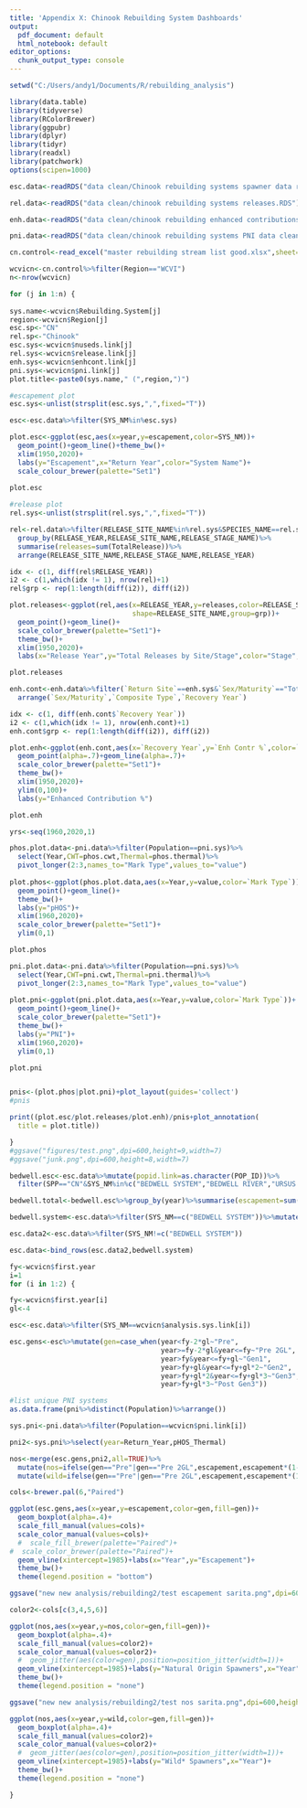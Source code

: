 ```yaml
---
title: 'Appendix X: Chinook Rebuilding System Dashboards'
output:
  pdf_document: default
  html_notebook: default
editor_options:
  chunk_output_type: console
---
```



```r
setwd("C:/Users/andy1/Documents/R/rebuilding_analysis")

library(data.table)
library(tidyverse)
library(RColorBrewer)
library(ggpubr)
library(dplyr)
library(tidyr)
library(readxl)
library(patchwork)
options(scipen=1000)

```


```r
esc.data<-readRDS("data clean/Chinook rebuilding systems spawner data raw.RDS")

rel.data<-readRDS("data clean/chinook rebuilding systems releases.RDS")

enh.data<-readRDS("data clean/chinook rebuilding enhanced contributions clean.RDS")

pni.data<-readRDS("data clean/chinook rebuilding systems PNI data clean.RDS")

cn.control<-read_excel("master rebuilding stream list good.xlsx",sheet="Chinook")

```

\newpage

```r


wcvicn<-cn.control%>%filter(Region=="WCVI")
n<-nrow(wcvicn)

for (j in 1:n) {
  
sys.name<-wcvicn$Rebuilding.System[j]
region<-wcvicn$Region[j]
esc.sp<-"CN"
rel.sp<-"Chinook"
esc.sys<-wcvicn$nuseds.link[j]
rel.sys<-wcvicn$release.link[j]
enh.sys<-wcvicn$enhcont.link[j]  
pni.sys<-wcvicn$pni.link[j]  
plot.title<-paste0(sys.name," (",region,")")

#escapement plot
esc.sys<-unlist(strsplit(esc.sys,",",fixed="T"))

esc<-esc.data%>%filter(SYS_NM%in%esc.sys)

plot.esc<-ggplot(esc,aes(x=year,y=escapement,color=SYS_NM))+
  geom_point()+geom_line()+theme_bw()+
  xlim(1950,2020)+
  labs(y="Escapement",x="Return Year",color="System Name")+
  scale_colour_brewer(palette="Set1")
  
plot.esc

#release plot
rel.sys<-unlist(strsplit(rel.sys,",",fixed="T"))

rel<-rel.data%>%filter(RELEASE_SITE_NAME%in%rel.sys&SPECIES_NAME==rel.sp)%>%
  group_by(RELEASE_YEAR,RELEASE_SITE_NAME,RELEASE_STAGE_NAME)%>%
  summarise(releases=sum(TotalRelease))%>%
  arrange(RELEASE_SITE_NAME,RELEASE_STAGE_NAME,RELEASE_YEAR)

idx <- c(1, diff(rel$RELEASE_YEAR))
i2 <- c(1,which(idx != 1), nrow(rel)+1)
rel$grp <- rep(1:length(diff(i2)), diff(i2))

plot.releases<-ggplot(rel,aes(x=RELEASE_YEAR,y=releases,color=RELEASE_STAGE_NAME,
                              shape=RELEASE_SITE_NAME,group=grp))+
  geom_point()+geom_line()+
  scale_color_brewer(palette="Set1")+
  theme_bw()+
  xlim(1950,2020)+
  labs(x="Release Year",y="Total Releases by Site/Stage",color="Stage",shape="Site")

plot.releases

enh.cont<-enh.data%>%filter(`Return Site`==enh.sys&`Sex/Maturity`=="Total Adults")%>%
  arrange(`Sex/Maturity`,`Composite Type`,`Recovery Year`)

idx <- c(1, diff(enh.cont$`Recovery Year`))
i2 <- c(1,which(idx != 1), nrow(enh.cont)+1)
enh.cont$grp <- rep(1:length(diff(i2)), diff(i2))

plot.enh<-ggplot(enh.cont,aes(x=`Recovery Year`,y=`Enh Contr %`,color=`Composite Type`))+
  geom_point(alpha=.7)+geom_line(alpha=.7)+
  scale_color_brewer(palette="Set1")+
  theme_bw()+
  xlim(1950,2020)+
  ylim(0,100)+
  labs(y="Enhanced Contribution %")

plot.enh

yrs<-seq(1960,2020,1)

phos.plot.data<-pni.data%>%filter(Population==pni.sys)%>%
  select(Year,CWT=phos.cwt,Thermal=phos.thermal)%>%
  pivot_longer(2:3,names_to="Mark Type",values_to="value")
  
plot.phos<-ggplot(phos.plot.data,aes(x=Year,y=value,color=`Mark Type`))+
  geom_point()+geom_line()+
  theme_bw()+
  labs(y="pHOS")+
  xlim(1960,2020)+
  scale_color_brewer(palette="Set1")+
  ylim(0,1)

plot.phos

pni.plot.data<-pni.data%>%filter(Population==pni.sys)%>%
  select(Year,CWT=pni.cwt,Thermal=pni.thermal)%>%
  pivot_longer(2:3,names_to="Mark Type",values_to="value")
  
plot.pni<-ggplot(pni.plot.data,aes(x=Year,y=value,color=`Mark Type`))+
  geom_point()+geom_line()+
  scale_color_brewer(palette="Set1")+
  theme_bw()+
  labs(y="PNI")+
  xlim(1960,2020)+
  ylim(0,1)

plot.pni


pnis<-(plot.phos|plot.pni)+plot_layout(guides='collect')
#pnis

print((plot.esc/plot.releases/plot.enh)/pnis+plot_annotation(
  title = plot.title))

}
#ggsave("figures/test.png",dpi=600,height=9,width=7)
#ggsave("junk.png",dpi=600,height=8,width=7)

```


```r
bedwell.esc<-esc.data%>%mutate(popid.link=as.character(POP_ID))%>%
  filter(SPP=="CN"&SYS_NM%in%c("BEDWELL SYSTEM","BEDWELL RIVER","URSUS CREEK"))

bedwell.total<-bedwell.esc%>%group_by(year)%>%summarise(escapement=sum(escapement,na.rm=TRUE))%>%mutate_at(c('escapement'), ~na_if(., 0))

bedwell.system<-esc.data%>%filter(SYS_NM==c("BEDWELL SYSTEM"))%>%mutate(escapement=bedwell.total$escapement)

esc.data2<-esc.data%>%filter(SYS_NM!=c("BEDWELL SYSTEM"))

esc.data<-bind_rows(esc.data2,bedwell.system)

```




```r

fy<-wcvicn$first.year
i=1
for (i in 1:2) {

fy<-wcvicn$first.year[i]
gl<-4

esc<-esc.data%>%filter(SYS_NM==wcvicn$analysis.sys.link[i])

esc.gens<-esc%>%mutate(gen=case_when(year<fy-2*gl~"Pre",
                                     year>=fy-2*gl&year<=fy~"Pre 2GL",
                                     year>fy&year<=fy+gl~"Gen1",
                                     year>fy+gl&year<=fy+gl*2~"Gen2",
                                     year>fy+gl*2&year<=fy+gl*3~"Gen3",
                                     year>fy+gl*3~"Post Gen3"))

#list unique PNI systems
as.data.frame(pni%>%distinct(Population)%>%arrange())

sys.pni<-pni.data%>%filter(Population==wcvicn$pni.link[i])

pni2<-sys.pni%>%select(year=Return_Year,pHOS_Thermal)

nos<-merge(esc.gens,pni2,all=TRUE)%>%
  mutate(nos=ifelse(gen=="Pre"|gen=="Pre 2GL",escapement,escapement*(1-pHOS_Thermal)))%>%
  mutate(wild=ifelse(gen=="Pre"|gen=="Pre 2GL",escapement,escapement*(1-pHOS_Thermal)^2))

cols<-brewer.pal(6,"Paired")

ggplot(esc.gens,aes(x=year,y=escapement,color=gen,fill=gen))+
  geom_boxplot(alpha=.4)+
  scale_fill_manual(values=cols)+
  scale_color_manual(values=cols)+
  #  scale_fill_brewer(palette="Paired")+
#  scale_color_brewer(palette="Paired")+
  geom_vline(xintercept=1985)+labs(x="Year",y="Escapement")+
  theme_bw()+
  theme(legend.position = "bottom")

ggsave("new new analysis/rebuilding2/test escapement sarita.png",dpi=600,height=5,width=4)

color2<-cols[c(3,4,5,6)]

ggplot(nos,aes(x=year,y=nos,color=gen,fill=gen))+
  geom_boxplot(alpha=.4)+
  scale_fill_manual(values=color2)+
  scale_color_manual(values=color2)+
  #  geom_jitter(aes(color=gen),position=position_jitter(width=1))+
  geom_vline(xintercept=1985)+labs(y="Natural Origin Spawners",x="Year")+
  theme_bw()+
  theme(legend.position = "none")

ggsave("new new analysis/rebuilding2/test nos sarita.png",dpi=600,height=4,width=4)

ggplot(nos,aes(x=year,y=wild,color=gen,fill=gen))+
  geom_boxplot(alpha=.4)+
  scale_fill_manual(values=color2)+
  scale_color_manual(values=color2)+
  #  geom_jitter(aes(color=gen),position=position_jitter(width=1))+
  geom_vline(xintercept=1985)+labs(y="Wild* Spawners",x="Year")+
  theme_bw()+
  theme(legend.position = "none")

}
```

